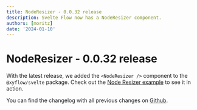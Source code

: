 ```yaml
---
title: NodeResizer - 0.0.32 release
description: Svelte Flow now has a NodeResizer component.
authors: [moritz]
date: '2024-01-10'
---
```


# NodeResizer - 0.0.32 release

With the latest release, we added the `<NodeResizer />` component to the `@xyflow/svelte` package. Check out the [Node Resizer example](/examples/nodes/node-resizer) to see it in action.

You can find the changelog with all previous changes on [Github](https://github.com/xyflow/xyflow/blob/main/packages/svelte/CHANGELOG.md).
